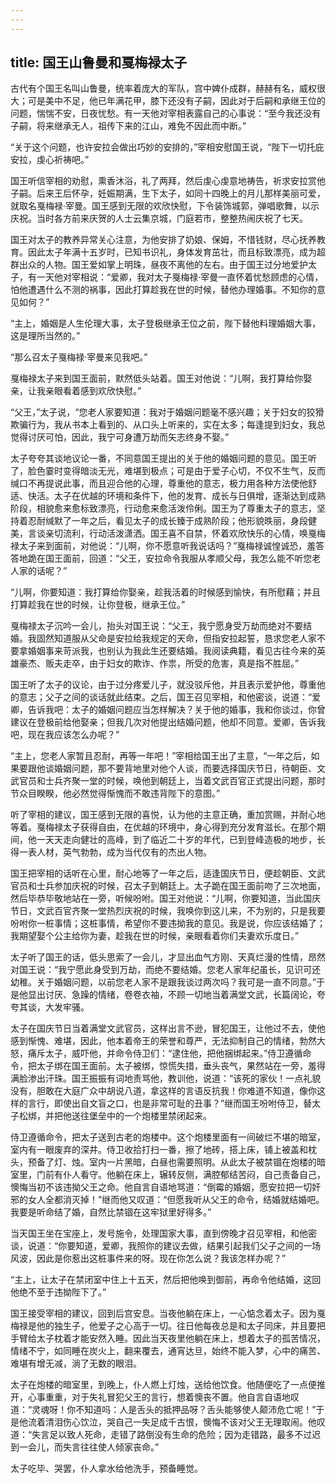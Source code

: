 ```yaml
---
---
---
```

title: 国王山鲁曼和戛梅禄太子
---




古代有个国王名叫山鲁曼，统率着庞大的军队，宫中婢仆成群，赫赫有名，威权很大；可是美中不足，他已年满花甲，膝下还没有子嗣，因此对于后嗣和承继王位的问题，惴惴不安，日夜忧愁。有一天他对宰相表露自己的心事说：“至今我还没有子嗣，将来继承无人，祖传下来的江山，难免不因此而中断。”

“关于这个问题，也许安拉会做出巧妙的安排的，”宰相安慰国王说，“陛下一切托庇安拉，虔心祈祷吧。”

国王听信宰相的劝慰，熏香沐浴，礼了两拜，然后虔心虔意地祷告，祈求安拉赏他子嗣。后来王后怀孕，妊娠期满，生下太子，如同十四晚上的月儿那样美丽可爱，就取名戛梅禄·宰曼。国王感到无限的欢欣快慰，下令装饰城郭，弹唱歌舞，以示庆祝。当时各方前来庆贺的人士云集京城，门庭若市，整整热闹庆祝了七天。

国王对太子的教养异常关心注意，为他安排了奶娘、保姆，不惜钱财，尽心抚养教育。因此太子年满十五岁时，已知书识礼，身体发育茁壮，而且标致漂亮，成为超群出众的人物。国王爱如掌上明珠，昼夜不离他的左右。由于国王过分地爱护太子，有一天他对宰相说：“爱卿，我对太子戛梅禄·宰曼一直怀着忧愁顾虑的心情，怕他遭遇什么不测的祸事，因此打算趁我在世的时候，替他办理婚事。不知你的意见如何？”

“主上，婚姻是人生伦理大事，太子登极继承王位之前，陛下替他料理婚姻大事，这是理所当然的。”

“那么召太子戛梅禄·宰曼来见我吧。”

戛梅禄太子来到国王面前，默然低头站着。国王对他说：“儿啊，我打算给你娶亲，让我亲眼看着感到欢欣快慰。”

“父王，”太子说，“您老人家要知道：我对于婚姻问题毫不感兴趣；关于妇女的狡猾欺骗行为，我从书本上看到的、从口头上听来的，实在太多；每逢提到妇女，我总觉得讨厌可怕，因此，我宁可身遭万劫而矢志终身不娶。”

太子夸夸其谈地议论一番，不同意国王提出的关于他的婚姻问题的意见。国王听了，脸色霎时变得暗淡无光，难堪到极点；可是由于爱子心切，不仅不生气，反而缄口不再提说此事，而且迎合他的心理，尊重他的意志，极力用各种方法使他舒适、快活。太子在优越的环境和条件下，他的发育、成长与日俱增，逐渐达到成熟阶段，相貌愈来愈标致漂亮，行动愈来愈活泼伶俐。国王为了尊重太子的意志，坚持着忍耐缄默了一年之后，看见太子的成长臻于成熟阶段；他形貌昳丽，身段健美，言谈亲切流利，行动活泼潇洒。国王喜不自禁，怀着欢欣快乐的心情，唤戛梅禄太子来到面前，对他说：“儿啊，你不愿意听我说话吗？”戛梅禄诚惶诚恐，羞答答地跪在国王面前，回道：“父王，安拉命令我服从孝顺父母，我怎么能不听您老人家的话呢？”

“儿啊，你要知道：我打算给你娶亲，趁我活着的时候感到愉快，有所慰藉；并且打算趁我在世的时候，让你登极，继承王位。”

戛梅禄太子沉吟一会儿，抬头对国王说：“父王，我宁愿身受万劫而绝对不要结婚。我固然知道服从父命是安拉给我规定的天命，但指安拉起誓，恳求您老人家不要拿婚姻事来苛派我，也别认为我此生还要结婚。我阅读典籍，看见古往今来的英雄豪杰、贩夫走卒，由于妇女的欺诈、作祟，所受的危害，真是指不胜屈。”

国王听了太子的议论，由于过分疼爱儿子，就没驳斥他，并且表示爱护他，尊重他的意志；父子之间的谈话就此结束。之后，国王召见宰相，和他密谈，说道：“爱卿，告诉我吧：太子的婚姻问题应当怎样解决？关于他的婚事，我和你谈过，你曾建议在登极前给他娶亲；但我几次对他提出结婚问题，他却不同意。爱卿，告诉我吧，现在我应该怎么办呢？”

“主上，您老人家暂且忍耐，再等一年吧！”宰相给国王出了主意，“一年之后，如果要跟他谈婚姻问题，那不要背地里对他个人谈，而要选择国庆节日，待朝臣、文武官员和士兵齐聚一堂的时候，唤他到朝廷上，当着文武百官正式提出问题，那时节众目睽睽，他必然觉得惭愧而不敢违背陛下的意图。”

听了宰相的建议，国王感到无限的喜悦，认为他的主意正确，重加赏赐，并耐心地等着。戛梅禄太子获得自由，在优越的环境中，身心得到充分发育滋长。在那个期间，他一天天走向健壮的高峰，到了临近二十岁的年代，已到登峰造极的地步，长得一表人材，英气勃勃，成为当代仅有的杰出人物。

国王把宰相的话听在心里，耐心地等了一年之后，适逢国庆节日，便趁朝臣、文武官员和士兵参加庆祝的时候，召太子到朝廷上。太子跪在国王面前吻了三次地面，然后毕恭毕敬地站在一旁，听候吩咐。国王对他说：“儿啊，你要知道，当此国庆节日，文武百官齐聚一堂热烈庆祝的时候，我唤你到这儿来，不为别的，只是我要吩咐你一桩事情；这桩事情，希望你不要违拗我的意见。我是说，你应该结婚了；我期望娶个公主给你为妻，趁我在世的时候，亲眼看着你们夫妻欢乐度日。”

太子听了国王的话，低头思索了一会儿，才显出血气方刚、天真烂漫的性情，昂然对国王说：“我宁愿此身受到万劫，而绝不要结婚。您老人家年纪虽长，见识可还幼稚。关于婚姻问题，以前您老人家不是跟我谈过两次吗？我可是一直不同意。”于是他显出讨厌、急躁的情绪，卷卷衣袖，不顾一切地当着满堂文武，长篇阔论，夸夸其谈，大发牢骚。

太子在国庆节日当着满堂文武官员，这样出言不逊，冒犯国王，让他过不去，使他感到惭愧、难堪，因此，他本着帝王的荣誉和尊严，无法抑制自己的情绪，勃然大怒，痛斥太子，威吓他，并命令侍卫们：“逮住他，把他捆绑起来。”侍卫遵循命令，把太子绑在国王面前。太子被绑，惊慌失措，垂头丧气，果然站在一旁，羞得满脸渗出汗珠。国王振振有词地责骂他，教训他，说道：“该死的家伙！一点礼貌没有，胆敢在大庭广众中胡说八道，拿这样的言语反抗我！你难道不知道，像你这样的言行，即使出自文盲之口，也是非常可耻的丑事？”继而国王吩咐侍卫，替太子松绑，并把他送往堡垒中的一个炮楼里禁闭起来。

侍卫遵循命令，把太子送到古老的炮楼中。这个炮楼里面有一间破烂不堪的暗室，室内有一眼废弃的深井。侍卫收拾打扫一番，擦了地砖，搭上床，铺上被盖和枕头，预备了灯、烛。室内一片黑暗，白昼也需要照明。从此太子被禁锢在炮楼的暗室里，门前有仆人看守。他躺在床上，辗转反侧，满腔郁结苦闷，自己责备自己，懊悔当初不该违拗父王之命。他自言自语地骂道：“倒霉的婚姻，愿安拉把一切奸邪的女人全都消灭掉！”继而他又叹道：“但愿我听从父王的命令，结婚就结婚吧。我要是听命结了婚，自然比禁锢在这牢狱里好得多。”

当天国王坐在宝座上，发号施令，处理国家大事，直到傍晚才召见宰相，和他密谈，说道：“你要知道，爱卿，我照你的建议去做，结果引起我们父子之间的一场风波，因此是你惹出这桩事件来的呀。现在你怎么说？我该怎样办呢？”

“主上，让太子在禁闭室中住上十五天，然后把他唤到御前，再命令他结婚，这回他绝不至于违拗陛下了。”

国王接受宰相的建议，回到后宫安息。当夜他躺在床上，一心惦念着太子。因为戛梅禄是他的独生子，他爱子之心高于一切。往日他每夜总是和太子同床，并且要把手臂给太子枕着才能安然入睡。因此当天夜里他躺在床上，想着太子的孤苦情况，情绪不宁，如同睡在炭火上，翻来覆去，通宵达旦，始终不能入梦，心中的痛苦、难堪有增无减，淌了无数的眼泪。

太子在炮楼的暗室里，到晚上，仆人燃上灯烛，送给他饮食。他随便吃了一点便推开，心事重重，对于失礼冒犯父王的言行，想着懊丧不置。他自言自语地叹道：“灵魂呀！你不知道吗：人是舌头的抵押品呀？舌头能够使人颠沛危亡呢！”于是他流着清泪伤心饮泣，哭自己一失足成千古恨，懊悔不该对父王无理取闹。他叹道：“失言足以致人死命，走错了路倒没有生命的危险；因为走错路，最多不过迟到一会儿，而失言往往使人倾家丧命。”

太子吃毕、哭罢，仆人拿水给他洗手，预备睡觉。